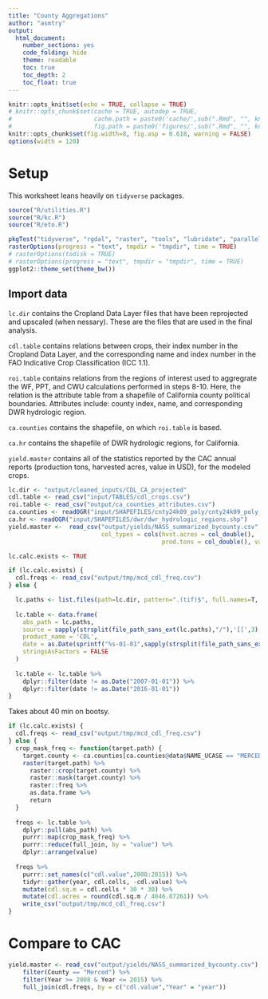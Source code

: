 ```yaml
---
title: "County Aggregations"
author: "asmtry"
output: 
  html_document: 
    number_sections: yes
    code_folding: hide
    theme: readable
    toc: true
    toc_depth: 2
    toc_float: true
---
```


```r
knitr::opts_knit$set(echo = TRUE, collapse = TRUE)
# knitr::opts_chunk$set(cache = TRUE, autodep = TRUE,
#                       cache.path = paste0('cache/',sub(".Rmd", "", knitr::current_input()),'/'),
#                       fig.path = paste0('figures/',sub(".Rmd", "", knitr::current_input()),'/'))
knitr::opts_chunk$set(fig.width=8, fig.asp = 0.618, warning = FALSE)
options(width = 120)
```

# Setup
This worksheet leans heavily on `tidyverse` packages.

```r
source("R/utilities.R")
source("R/kc.R")
source("R/eto.R")

pkgTest("tidyverse", "rgdal", "raster", "tools", "lubridate", "parallel")
rasterOptions(progress = "text", tmpdir = "tmpdir", time = TRUE)
# rasterOptions(todisk = TRUE)
# rasterOptions(progress = "text", tmpdir = "tmpdir", time = TRUE)
ggplot2::theme_set(theme_bw())
```

## Import data

`lc.dir` contains the Cropland Data Layer files that have been reprojected and upscaled
(when nessary). These are the files that are used in the final analysis.

`cdl.table` contains relations between crops, their index number in the Cropland Data Layer,
and the corresponding name and index number in the FAO Indicative Crop Classification (ICC 1.1).

`roi.table` contains relations from the regions of interest used to aggregrate the WF, PPT, 
and CWU calculations performed in steps 8-10. Here, the relation is the attribute table from a
shapefile of California county political boundaries. Attributes include: county index, name, and
corresponding DWR hydrologic region.

`ca.counties` contains the shapefile, on which `roi.table` is based.

`ca.hr` contains the shapefile of DWR hydrologic regions, for California.

`yield.master` contains all of the statistics reported by the CAC annual reports (production tons, 
harvested acres, value in USD), for the modeled crops.

```r
lc.dir <- "output/cleaned_inputs/CDL_CA_projected"
cdl.table <- read_csv("input/TABLES/cdl_crops.csv")
roi.table <- read_csv("output/ca_counties_attributes.csv")
ca.counties <- readOGR("input/SHAPEFILES/cnty24k09_poly/cnty24k09_poly_s100.shp")
ca.hr <- readOGR("input/SHAPEFILES/dwr/dwr_hydrologic_regions.shp")
yield.master <-  read_csv("output/yields/NASS_summarized_bycounty.csv", 
                          col_types = cols(hvst.acres = col_double(), 
                                           prod.tons = col_double(), val.usd = col_double()))
```

```r
lc.calc.exists <- TRUE

if (lc.calc.exists) {
  cdl.freqs <- read_csv("output/tmp/mcd_cdl_freq.csv")
} else {

  lc.paths <- list.files(path=lc.dir, pattern=".(tif)$", full.names=T, recursive=TRUE)
  
  lc.table <- data.frame(
    abs_path = lc.paths,
    source = sapply(strsplit(file_path_sans_ext(lc.paths),"/"),'[[',3),
    product_name = 'CDL',
    date = as.Date(sprintf("%s-01-01",sapply(strsplit(file_path_sans_ext(lc.paths),"/"),'[[',4)), format="%F"),
    stringsAsFactors = FALSE
  )
  
  lc.table <- lc.table %>%
    dplyr::filter(date != as.Date("2007-01-01")) %>% 
    dplyr::filter(date != as.Date("2016-01-01"))
}

```

Takes about 40 min on bootsy.
```r
if (lc.calc.exists) {
  cdl.freqs <- read_csv("output/tmp/mcd_cdl_freq.csv")
} else {
  crop_mask_freq <- function(target.path) {
    target.county <- ca.counties[ca.counties@data$NAME_UCASE == "MERCED",]
    raster(target.path) %>%
      raster::crop(target.county) %>%
      raster::mask(target.county) %>%
      raster::freq %>%
      as.data.frame %>%
      return
  }
  
  freqs <- lc.table %>%
    dplyr::pull(abs_path) %>%
    purrr::map(crop_mask_freq) %>%
    purrr::reduce(full_join, by = "value") %>%
    dplyr::arrange(value)
  
  freqs %>%
    purrr::set_names(c("cdl.value",2008:2015)) %>%
    tidyr::gather(year, cdl.cells, -cdl.value) %>%
    mutate(cdl.sq.m = cdl.cells * 30 * 30) %>%
    mutate(cdl.acres = round(cdl.sq.m / 4046.87261)) %>% 
    write_csv("output/tmp/mcd_cdl_freq.csv")
}
```

# Compare to CAC
```r
yield.master <- read_csv("output/yields/NASS_summarized_bycounty.csv") %>%
    filter(County == "Merced") %>%
    filter(Year >= 2008 & Year <= 2015) %>%
    full_join(cdl.freqs, by = c("cdl.value","Year" = "year"))
```

